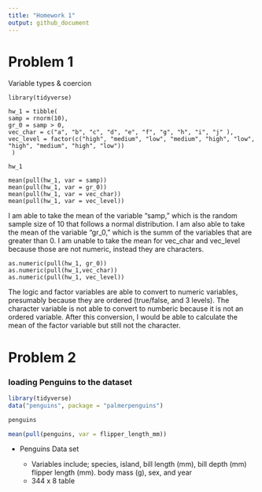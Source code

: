 ```yaml
---
title: "Homework 1"
output: github_document
---
```


# Problem 1 
  Variable types & coercion
  
```r_hw1part1
library(tidyverse)

hw_1 = tibble( 
samp = rnorm(10),
gr_0 = samp > 0,
vec_char = c("a", "b", "c", "d", "e", "f", "g", "h", "i", "j" ),
vec_level = factor(c("high", "medium", "low", "medium", "high", "low", "high", "medium", "high", "low"))
 )

hw_1

mean(pull(hw_1, var = samp))
mean(pull(hw_1, var = gr_0))
mean(pull(hw_1, var = vec_char))
mean(pull(hw_1, var = vec_level))

```

I am able to take the mean of the variable "samp," which is the random sample size of 10 that follows a normal distribution. 
I am also able to take the mean of the variable "gr_0," which is the summ of the variables that are greater than 0. 
I am unable to take the mean for vec_char and vec_level because those are not numeric, instead they are characters.


```r_hw1part2

as.numeric(pull(hw_1, gr_0))
as.numeric(pull(hw_1,vec_char))
as.numeric(pull(hw_1, vec_level))
```

The logic and factor variables are able to convert to numeric variables, presumably because they are ordered (true/false, and 3 levels). 
The character variable is not able to convert to numberic because it is not an ordered variable. 
After this conversion, I would be able to calculate the mean of the factor variable but still not the character. 


# Problem 2

### loading Penguins to the dataset

```r
library(tidyverse)
data("penguins", package = "palmerpenguins")

penguins

mean(pull(penguins, var = flipper_length_mm))
```


* Penguins Data set

  * Variables include; species, island, bill length (mm), bill depth (mm)
    flipper length (mm). body mass (g), sex, and year
  * 344 x 8 table



